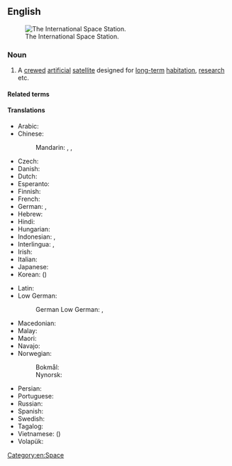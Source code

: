 {{also|space-station}}
==English==
[[Image:STS-114_view_of_the_ISS_after_undocking.jpg|thumb|right|The International Space Station.]]

===Noun===
{{wikipedia}}
{{en-noun}}

# A [[crewed]] [[artificial]] [[satellite]] designed for [[long-term]] [[habitation]], [[research]] etc.
#: {{syn|en|orbital station}}

====Related terms====
{{rel4|en
|{{l|en|spaceman}}
|{{l|en|space probe}}
|{{l|en|spacewoman}}
|{{l|en|spationaut}} ({{l|en|astronaut}})
}}

====Translations====
{{trans-top|crewed artificial satellite}}
* Arabic: {{t|ar|مُحَطَّة فَضَاء|f|tr=muḥaṭṭat faḍāʾ}}
* Chinese:
*: Mandarin: {{t+|cmn|空間站}}, {{t+|cmn|空间站|tr=kōngjiānzhàn}}, {{t+|cmn|太空站|tr=tàikōngzhàn}}
* Czech: {{t|cs|vesmírná stanice|f}}
* Danish: {{t|da|rumstation|c}}
* Dutch: {{t+|nl|ruimtestation|n}}
* Esperanto: {{t|eo|kosmostacio}}
* Finnish: {{t+|fi|avaruusasema}}
* French: {{t+|fr|station spatiale|f}}
* German: {{t+|de|Raumstation|f}}, {{t|de|Weltraumstation|f}}
* Hebrew: {{t|he|תחנת חלל|f|tr=takhanát-khalál}}
* Hindi: {{t|hi|अंतरिक्ष स्टेशन|?|tr=antarikṣ sṭēśan}}
* Hungarian: {{t+|hu|űrállomás}}
* Indonesian: {{t|id|stasiun ruang angkasa}}, {{t|id|stasiun luar angkasa}}
* Interlingua: {{t|ia|astrostation}}, {{t|ia|station de investigationes spatial}}
* Irish: {{t|ga|stáisiún spáis|m}}
* Italian: {{t+|it|stazione spaziale|f}}
* Japanese: {{t|ja|宇宙ステーション|tr=uchū-sutēshon}}
* Korean: {{t|ko|우주 정거장|tr=uju jeong-geojang}} ({{t|ko|宇宙停車場}})
{{trans-mid}}
* Latin: {{t|la|statiō spatiālis|f}}
* Low German:
*: German Low German: {{t|nds-de|Ruumstatschoon|f}}, {{t|nds-de|Weltruumstatschoon|f}}
* Macedonian: {{t|mk|все́ленска ста́ница|f}}
* Malay: {{t|ms|stesen angkasa}}
* Maori: {{t|mi|taupuni ātea}}
* Navajo: {{t|nv|béésh naatʼaʼítsoh}}
* Norwegian:
*: Bokmål: {{t|nb|romstasjon|m}}
*: Nynorsk: {{t|nn|romstasjon|m}}
* Persian: {{t+|fa|ایستگاه فضایی}}
* Portuguese: {{t|pt|estação espacial|f}}
* Russian: {{t|ru|косми́ческая ста́нция|f}}
* Spanish: {{t|es|estación espacial|f}}
* Swedish: {{t|sv|rymdstation|c}}
* Tagalog: {{t|tl|himpilang pangkalawakan}}
* Vietnamese: {{t|vi|trạm không gian}} ({{t|vi|站空間}})
* Volapük: {{t|vo|stelastejen}}
{{trans-bottom}}

[[Category:en:Space]]